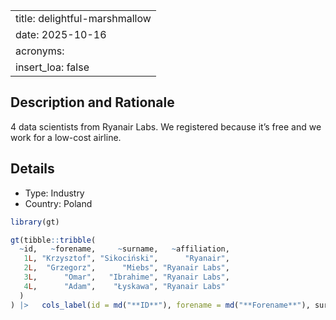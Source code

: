 
---
title: delightful-marshmallow
date: 2025-10-16
acronyms:
  insert_loa: false
---

## Description and Rationale

4 data scientists from Ryanair Labs. We registered because it's free and we work for a low-cost airline.

## Details

* Type: Industry
* Country: Poland

```r
library(gt)

gt(tibble::tribble(
  ~id,   ~forename,     ~surname,   ~affiliation,
   1L, "Krzysztof", "Sikociński",      "Ryanair",
   2L,  "Grzegorz",      "Miebs", "Ryanair Labs",
   3L,      "Omar",   "Ibrahime", "Ryanair Labs",
   4L,      "Adam",    "Łyskawa", "Ryanair Labs"
  )
) |>   cols_label(id = md("**ID**"), forename = md("**Forename**"), surname ~ md("**Surname**"), affiliation ~ md("**Affiliation**"))
```

